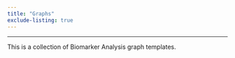 ```yaml
---
title: "Graphs"
exclude-listing: true
---
```


------------------------------------------------------------------------

This is a collection of Biomarker Analysis graph templates.
